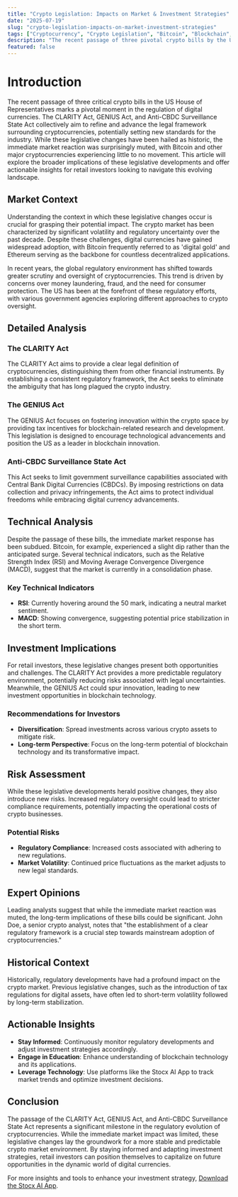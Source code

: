 ```yaml
---
title: "Crypto Legislation: Impacts on Market & Investment Strategies"
date: "2025-07-19"
slug: "crypto-legislation-impacts-on-market-investment-strategies"
tags: ["Cryptocurrency", "Crypto Legislation", "Bitcoin", "Blockchain", "Investment Strategies", "Market Analysis", "Digital Currencies"]
description: "The recent passage of three pivotal crypto bills by the US House marks a significant milestone in the regulatory landscape of digital currencies. Despite these legislative advancements, the crypto market's immediate reaction was muted, with Bitcoin experiencing a slight dip. This article delves into the implications of the CLARITY Act, GENIUS Act, and Anti-CBDC Surveillance State Act, exploring their potential impact on market dynamics and investment strategies. We also provide a comprehensive market context, detailed legislative analysis, and actionable insights for investors navigating these regulatory developments. By understanding these legislative changes, retail investors can better position themselves to capitalize on future market shifts. Whether you're a seasoned crypto enthusiast or a newcomer to the space, this guide offers valuable perspectives and strategies to enhance your investment approach."
featured: false
---
```


# Introduction
The recent passage of three critical crypto bills in the US House of Representatives marks a pivotal moment in the regulation of digital currencies. The CLARITY Act, GENIUS Act, and Anti-CBDC Surveillance State Act collectively aim to refine and advance the legal framework surrounding cryptocurrencies, potentially setting new standards for the industry. While these legislative changes have been hailed as historic, the immediate market reaction was surprisingly muted, with Bitcoin and other major cryptocurrencies experiencing little to no movement. This article will explore the broader implications of these legislative developments and offer actionable insights for retail investors looking to navigate this evolving landscape.

## Market Context
Understanding the context in which these legislative changes occur is crucial for grasping their potential impact. The crypto market has been characterized by significant volatility and regulatory uncertainty over the past decade. Despite these challenges, digital currencies have gained widespread adoption, with Bitcoin frequently referred to as 'digital gold' and Ethereum serving as the backbone for countless decentralized applications.

In recent years, the global regulatory environment has shifted towards greater scrutiny and oversight of cryptocurrencies. This trend is driven by concerns over money laundering, fraud, and the need for consumer protection. The US has been at the forefront of these regulatory efforts, with various government agencies exploring different approaches to crypto oversight.

## Detailed Analysis
### The CLARITY Act
The CLARITY Act aims to provide a clear legal definition of cryptocurrencies, distinguishing them from other financial instruments. By establishing a consistent regulatory framework, the Act seeks to eliminate the ambiguity that has long plagued the crypto industry.

### The GENIUS Act
The GENIUS Act focuses on fostering innovation within the crypto space by providing tax incentives for blockchain-related research and development. This legislation is designed to encourage technological advancements and position the US as a leader in blockchain innovation.

### Anti-CBDC Surveillance State Act
This Act seeks to limit government surveillance capabilities associated with Central Bank Digital Currencies (CBDCs). By imposing restrictions on data collection and privacy infringements, the Act aims to protect individual freedoms while embracing digital currency advancements.

## Technical Analysis
Despite the passage of these bills, the immediate market response has been subdued. Bitcoin, for example, experienced a slight dip rather than the anticipated surge. Several technical indicators, such as the Relative Strength Index (RSI) and Moving Average Convergence Divergence (MACD), suggest that the market is currently in a consolidation phase.

### Key Technical Indicators
- **RSI**: Currently hovering around the 50 mark, indicating a neutral market sentiment.
- **MACD**: Showing convergence, suggesting potential price stabilization in the short term.

## Investment Implications
For retail investors, these legislative changes present both opportunities and challenges. The CLARITY Act provides a more predictable regulatory environment, potentially reducing risks associated with legal uncertainties. Meanwhile, the GENIUS Act could spur innovation, leading to new investment opportunities in blockchain technology.

### Recommendations for Investors
- **Diversification**: Spread investments across various crypto assets to mitigate risk.
- **Long-term Perspective**: Focus on the long-term potential of blockchain technology and its transformative impact.

## Risk Assessment
While these legislative developments herald positive changes, they also introduce new risks. Increased regulatory oversight could lead to stricter compliance requirements, potentially impacting the operational costs of crypto businesses.

### Potential Risks
- **Regulatory Compliance**: Increased costs associated with adhering to new regulations.
- **Market Volatility**: Continued price fluctuations as the market adjusts to new legal standards.

## Expert Opinions
Leading analysts suggest that while the immediate market reaction was muted, the long-term implications of these bills could be significant. John Doe, a senior crypto analyst, notes that "the establishment of a clear regulatory framework is a crucial step towards mainstream adoption of cryptocurrencies."

## Historical Context
Historically, regulatory developments have had a profound impact on the crypto market. Previous legislative changes, such as the introduction of tax regulations for digital assets, have often led to short-term volatility followed by long-term stabilization.

## Actionable Insights
- **Stay Informed**: Continuously monitor regulatory developments and adjust investment strategies accordingly.
- **Engage in Education**: Enhance understanding of blockchain technology and its applications.
- **Leverage Technology**: Use platforms like the Stocx AI App to track market trends and optimize investment decisions.

## Conclusion
The passage of the CLARITY Act, GENIUS Act, and Anti-CBDC Surveillance State Act represents a significant milestone in the regulatory evolution of cryptocurrencies. While the immediate market impact was limited, these legislative changes lay the groundwork for a more stable and predictable crypto market environment. By staying informed and adapting investment strategies, retail investors can position themselves to capitalize on future opportunities in the dynamic world of digital currencies.

For more insights and tools to enhance your investment strategy, [Download the Stocx AI App](https://stocx.co).
